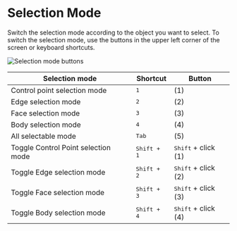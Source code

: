 # Selection Mode

Switch the selection mode according to the object you want to select.
To switch the selection mode, use the buttons in the upper left corner of the screen or keyboard shortcuts.

![Selection mode buttons](/img/selection-mode-buttons.png)

| Selection mode                           | Shortcut             | Button                     |
| ---------------------------------------- | -------------------- | -------------------------- |
| Control point selection mode             | <kbd>1</kbd>         | (1)                        |
| Edge selection mode                      | <kbd>2</kbd>         | (2)                        |
| Face selection mode                      | <kbd>3</kbd>         | (3)                        |
| Body selection mode                     | <kbd>4</kbd>         | (4)                        |
| All selectable mode                      | <kbd>Tab</kbd>       | (5)                        |
| Toggle Control Point selection mode | <kbd>Shift + 1</kbd> | <kbd>Shift</kbd> + click (1) |
| Toggle Edge selection mode          | <kbd>Shift + 2</kbd> | <kbd>Shift</kbd> + click (2) |
| Toggle Face selection mode          | <kbd>Shift + 3</kbd> | <kbd>Shift</kbd> + click (3) |
| Toggle Body selection mode         | <kbd>Shift + 4</kbd> | <kbd>Shift</kbd> + click (4) |

